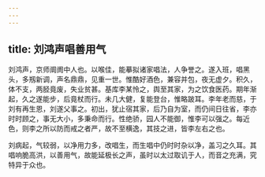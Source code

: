 ```yaml
---
---
---
```

title: 刘鸿声唱善用气
---



刘鸿声，京师阛阓中人也。以喉佳，能摹拟诸家唱法，人争誉之。遂入班，唱黑头，多剏新调，声名鼎鼎，见重一世。惟酷好酒色，兼容并包，夜无虚夕。积久，体不支，两胫竟废，失业贫甚。基库李某怜之，舆至其家，为之饮食医药。期年渐起，久之遂能步，后竟杖而行。未几大健，复能登台，惟略跛耳。李年老而慈，于刘有再生恩，刘遂父事之。初出，犹止宿其家，后乃自为室，而仍间日往省，李亦时时顾之，事无大小，多秉命而行。性绝骄，园人不能御，惟李可以强之。每近色，则李之所以防而戒之者严，故不至横逸，其技之进，皆李左右之也。

刘病起，气较弱，以净用力多，改唱生，而生唱中仍时时杂以净，盖习之久耳。其唱响脆高洪，以善用气，故能延极长之声，虽时以太过取讥于人，而音之充满，究特异于众也。